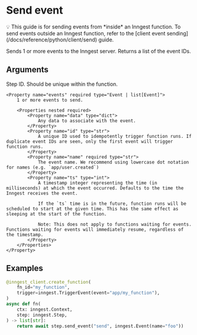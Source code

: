 
# Send event

<Callout variant="info">
    💡️ This guide is for sending events from *inside* an Inngest function. To send events outside an Inngest function, refer to the [client event sending](/docs/reference/python/client/send) guide.
</Callout>

Sends 1 or more events to the Inngest server. Returns a list of the event IDs.

## Arguments

<Properties>
    <Property name="step_id" required type="str">
        Step ID. Should be unique within the function.
    </Property>

    <Property name="events" required type="Event | list[Event]">
        1 or more events to send.

        <Properties nested required>
            <Property name="data" type="dict">
                Any data to associate with the event.
            </Property>
            <Property name="id" type="str">
                A unique ID used to idempotently trigger function runs. If duplicate event IDs are seen, only the first event will trigger function runs.
            </Property>
            <Property name="name" required type="str">
                The event name. We recommend using lowercase dot notation for names (e.g. `app/user.created`)
            </Property>
            <Property name="ts" type="int">
                A timestamp integer representing the time (in milliseconds) at which the event occurred. Defaults to the time the Inngest receives the event.

                If the `ts` time is in the future, function runs will be scheduled to start at the given time. This has the same effect as sleeping at the start of the function.

                Note: This does not apply to functions waiting for events. Functions waiting for events will immediately resume, regardless of the timestamp.
            </Property>
        </Properties>
    </Property>
</Properties>

## Examples

```py
@inngest_client.create_function(
    fn_id="my_function",
    trigger=inngest.TriggerEvent(event="app/my_function"),
)
async def fn(
    ctx: inngest.Context,
    step: inngest.Step,
) -> list[str]:
    return await step.send_event("send", inngest.Event(name="foo"))
```
